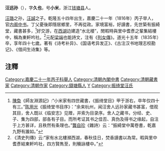 '''汪远孙'''（{{bd|1789年||1835年}}），字'''久也'''，号'''小米'''，浙江[[钱塘县|钱塘县]]人。

[[汪璐|汪璐]]之孙，[[汪諴|汪諴]]之子。乾隆五十四年出生，嘉慶二十一年（1816年）丙子举人，官[[内阁中书|内阁中书]]。丁父憂後即隱居鄉里，不再從政。家境富裕，好讀書，先世築有振綺堂，藏書甚多，<ref>[[陳奐|陳奐]]《師友淵源記》:“小米家有四世藏書，《振绮堂目》甲于浙右，卒年仅四十有三。”[[陈用光|陈用光]]《振绮堂书目序》：“余来杭州，闻汪舍人远孙家藏书甚富，借观其目，舍人既以《临安志》见赠，并索为目录序。舍人之藏书，分经、史、子、集为四部，部各有子目。而所考证其书之佳否、真伪及得书之缘起，自注于上方甚详，且秩然有条理也。”[[龔自珍|龔自珍]]《雜詩〉云：“振綺堂中萬卷書，乾嘉九野有誰如。”</ref>好交游，在[[西湖|西湖]]边建造“水北楼”，閒暇時與里中耆彥之輩集結樓中，稱為東軒吟社。<ref>《清史列傳》云:“家有水北樓瀕西湖，春秋佳日，焚香讀書以為常。暇與里中耆彥結東軒吟社，四方賢雋至，則觴詠樓中。”</ref>元配[[梁端|梁端]]也能詩文，注有《[[列女傳|列女傳]]》。道光十五年（1835年）卒，享年四十七歲。著有《诗考补异》、《国语考异发正》、《古注汉书地理志校勘记》、《借间生诗集》等。

==注釋==
{{reflist}}

{{DEFAULTSORT:Wang汪}}
[[Category:嘉慶二十一年丙子科舉人|Category:嘉慶二十一年丙子科舉人]]
[[Category:清朝內閣中書|Category:清朝內閣中書]]
[[Category:清朝藏書家|Category:清朝藏書家]]
[[Category:清朝作家|Category:清朝作家]]
[[Category:錢塘縣人|Category:錢塘縣人]]
[[Category:汪姓|Y]]
[[Category:振绮堂汪氏|Category:振绮堂汪氏]]